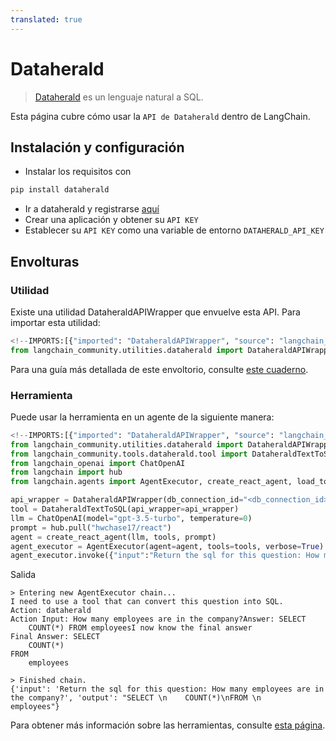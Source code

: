 ```yaml
---
translated: true
---
```


# Dataherald

>[Dataherald](https://www.dataherald.com) es un lenguaje natural a SQL.

Esta página cubre cómo usar la `API de Dataherald` dentro de LangChain.

## Instalación y configuración

- Instalar los requisitos con

```bash
pip install dataherald
```

- Ir a dataherald y registrarse [aquí](https://www.dataherald.com)
- Crear una aplicación y obtener su `API KEY`
- Establecer su `API KEY` como una variable de entorno `DATAHERALD_API_KEY`

## Envolturas

### Utilidad

Existe una utilidad DataheraldAPIWrapper que envuelve esta API. Para importar esta utilidad:

```python
<!--IMPORTS:[{"imported": "DataheraldAPIWrapper", "source": "langchain_community.utilities.dataherald", "docs": "https://api.python.langchain.com/en/latest/utilities/langchain_community.utilities.dataherald.DataheraldAPIWrapper.html", "title": "Dataherald"}]-->
from langchain_community.utilities.dataherald import DataheraldAPIWrapper
```

Para una guía más detallada de este envoltorio, consulte [este cuaderno](/docs/integrations/tools/dataherald).

### Herramienta

Puede usar la herramienta en un agente de la siguiente manera:

```python
<!--IMPORTS:[{"imported": "DataheraldAPIWrapper", "source": "langchain_community.utilities.dataherald", "docs": "https://api.python.langchain.com/en/latest/utilities/langchain_community.utilities.dataherald.DataheraldAPIWrapper.html", "title": "Dataherald"}, {"imported": "DataheraldTextToSQL", "source": "langchain_community.tools.dataherald.tool", "docs": "https://api.python.langchain.com/en/latest/tools/langchain_community.tools.dataherald.tool.DataheraldTextToSQL.html", "title": "Dataherald"}, {"imported": "ChatOpenAI", "source": "langchain_openai", "docs": "https://api.python.langchain.com/en/latest/chat_models/langchain_openai.chat_models.base.ChatOpenAI.html", "title": "Dataherald"}, {"imported": "AgentExecutor", "source": "langchain.agents", "docs": "https://api.python.langchain.com/en/latest/agents/langchain.agents.agent.AgentExecutor.html", "title": "Dataherald"}, {"imported": "create_react_agent", "source": "langchain.agents", "docs": "https://api.python.langchain.com/en/latest/agents/langchain.agents.react.agent.create_react_agent.html", "title": "Dataherald"}, {"imported": "load_tools", "source": "langchain.agents", "docs": "https://api.python.langchain.com/en/latest/agent_toolkits/langchain_community.agent_toolkits.load_tools.load_tools.html", "title": "Dataherald"}]-->
from langchain_community.utilities.dataherald import DataheraldAPIWrapper
from langchain_community.tools.dataherald.tool import DataheraldTextToSQL
from langchain_openai import ChatOpenAI
from langchain import hub
from langchain.agents import AgentExecutor, create_react_agent, load_tools

api_wrapper = DataheraldAPIWrapper(db_connection_id="<db_connection_id>")
tool = DataheraldTextToSQL(api_wrapper=api_wrapper)
llm = ChatOpenAI(model="gpt-3.5-turbo", temperature=0)
prompt = hub.pull("hwchase17/react")
agent = create_react_agent(llm, tools, prompt)
agent_executor = AgentExecutor(agent=agent, tools=tools, verbose=True)
agent_executor.invoke({"input":"Return the sql for this question: How many employees are in the company?"})
```

Salida

```shell
> Entering new AgentExecutor chain...
I need to use a tool that can convert this question into SQL.
Action: dataherald
Action Input: How many employees are in the company?Answer: SELECT
    COUNT(*) FROM employeesI now know the final answer
Final Answer: SELECT
    COUNT(*)
FROM
    employees

> Finished chain.
{'input': 'Return the sql for this question: How many employees are in the company?', 'output': "SELECT \n    COUNT(*)\nFROM \n    employees"}
```

Para obtener más información sobre las herramientas, consulte [esta página](/docs/modules/tools/).
